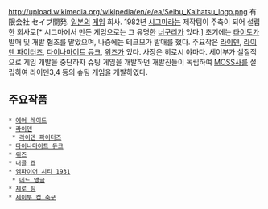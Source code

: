 http://upload.wikimedia.org/wikipedia/en/e/ea/Seibu_Kaihatsu_logo.png
有限会社 セイブ開発. [[일본]]의 [[게임]] 회사. 1982년 [[시그마]]라는 제작팀이 주축이 되어 설립한 회사로[* 시그마에서 만든 게임으로는 그 유명한 [[너구리]]가 있다.] 초기에는 [[타이토]]가 발매 및 개발 협조를 맡았으며, 나중에는 테크모가 발매를 했다. 주요작은 [[라이덴]], [[라이덴 파이터즈]], [[다이나마이트 듀크]], [[위즈]]가 있다. 사장은 히로시 야마다. 세이부가 실질적으로 게임 개발을 중단하자 슈팅 게임을 개발하던 개발진들이 독립하여 [[MOSS]]사를 설립하여 라이덴3,4 등의 슈팅 게임을 개발하였다.

== 주요작품 ==

 * [[에어 레이드]]
 * [[라이덴]]
  * [[라이덴 파이터즈]]
 * [[다이나마이트 듀크]]
 * [[위즈]]
 * [[너클 죠]]
 * [[엠파이어 시티 1931]]
  * [[데드 앵글]]
 * [[제로 팀]]
 * [[세이부 컵 축구]]
